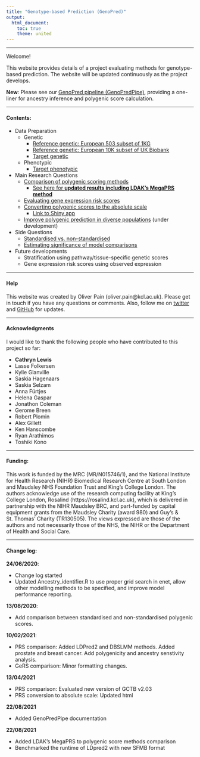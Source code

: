 ```yaml
---
title: "Genotype-based Prediction (GenoPred)"
output: 
  html_document:
    toc: true
    theme: united
---
```


***

Welcome!

This website provides details of a project evaluating methods for genotype-based prediction. The website will be updated continuously as the project develops.

**New**: Please see our [GenoPred pipeline (GenoPredPipe)](https://github.com/opain/GenoPred/tree/master/GenoPredPipe), providing a one-liner for ancestry inference and polygenic score calculation.

***

#### Contents:

* Data Preparation
  * Genetic
    * [Reference genetic: European 503 subset of 1KG](Pipeline_prep.html)
    * [Reference genetic: European 10K subset of UK Biobank](Pipeline_prep_withUKBB_ref.html)
    * [Target genetic](Genotype-based_scoring_in_target_samples.html)
  * Phenotypic
    * [Target phenotypic](Target_sample_phenotype_prep.html)
    
* Main Research Questions
  * [Comparison of polygenic scoring methods](Determine_optimal_polygenic_scoring_approach.html)
    * [See here for **updated results including LDAK's MegaPRS method**](Determine_optimal_polygenic_scoring_approach_update_21102021.html)
  * [Evaluating gene expression risk scores](Functionally_informed_prediction.html)
  * [Converting polygenic scores to the absolute scale](Absolute_Conversion.html)
    * [Link to Shiny app](PRS_to_Abs_tool.html)
  * [Improve polygenic prediction in diverse populations](DiverseAncestry.html) (under development)

* Side Questions 
  * [Standardised vs. non-standardised](standardised_vs_nonstandarised.html)
  * [Estimating significance of model comparisons](Z-test_vs_ANOVA_V2.html)

* Future developments
  * Stratification using pathway/tissue-specific genetic scores
  * Gene expression risk scores using observed expression

***

#### Help

This website was created by Oliver Pain (oliver.pain@kcl.ac.uk). Please get in touch if you have any questions or comments. Also, follow me on [twitter](https://twitter.com/ollie_pain) and [GitHub](https://github.com/opain) for updates.

***

#### Acknowledgments

I would like to thank the following people who have contributed to this project so far:

* **Cathryn Lewis**
* Lasse Folkersen
* Kylie Glanville
* Saskia Hagenaars
* Saskia Selzam
* Anna F&uuml;rtjes
* Helena Gaspar
* Jonathon Coleman
* Gerome Breen
* Robert Plomin
* Alex Gillett
* Ken Hanscombe
* Ryan Arathimos
* Toshiki Kono

***

#### Funding:

This work is funded by the MRC (MR/N015746/1), and the National Institute for Health Research (NIHR) Biomedical Research Centre at South London and Maudsley NHS Foundation Trust and King’s College London. The authors acknowledge use of the research computing facility at King’s College London, Rosalind (https://rosalind.kcl.ac.uk), which is delivered in partnership with the NIHR Maudsley BRC, and part-funded by capital equipment grants from the Maudsley Charity (award 980) and Guy’s & St. Thomas’ Charity (TR130505). The views expressed are those of the authors and not necessarily those of the NHS, the NIHR or the Department of Health and Social Care. 

***

#### Change log:

**24/06/2020**:

* Change log started
* Updated Ancestry_identifier.R to use proper grid search in enet, allow other modelling methods to be specified, and improve model performance reporting.

**13/08/2020**:

* Add comparison between standardised and non-standardised polygenic scores.

**10/02/2021**:

* PRS comparison: Added LDPred2 and DBSLMM methods. Added prostate and breast cancer. Add polygenicity and ancestry senstivity analysis.
* GeRS comparison: Minor formatting changes.

**13/04/2021**

* PRS comparison: Evaluated new version of GCTB v2.03
* PRS conversion to absolute scale: Updated html

**22/08/2021**

* Added GenoPredPipe documentation

**22/08/2021**

* Added LDAK's MegaPRS to polygenic score methods comparison
* Benchmarked the runtime of LDpred2 with new SFMB format
